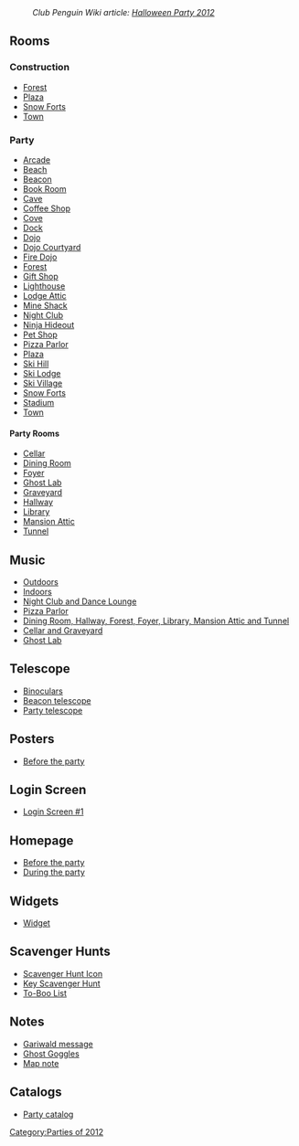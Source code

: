 :''Club Penguin Wiki article: [[clubpenguinwiki:Halloween Party 2012|Halloween Party 2012]]''
==Rooms==
===Construction===
*[[Media:HalloweenParty2012PreForest.swf|Forest]]
*[[Media:HalloweenParty2012PrePlaza.swf|Plaza]]
*[[Media:HalloweenParty2012PreForts.swf|Snow Forts]]
*[[Media:RoomsTown-HalloweenParty2012Pre.swf|Town]]

===Party===
*[[Media:HalloweenParty2012Lounge.swf|Arcade]]
*[[Media:HalloweenParty2012Beach.swf|Beach]]
*[[Media:HalloweenParty2012Beacon.swf|Beacon]]
*[[Media:HalloweenParty2012Book.swf|Book Room]]
*[[Media:HalloweenParty2012Cave.swf|Cave]]
*[[Media:HalloweenParty2012Coffee.swf|Coffee Shop]]
*[[Media:HalloweenParty2012Cove.swf|Cove]]
*[[Media:HalloweenParty2012Dock.swf|Dock]]
*[[Media:HalloweenParty2012Dojo.swf|Dojo]]
*[[Media:HalloweenParty2012Dojoext.swf|Dojo Courtyard]]
*[[Media:HalloweenParty2012Dojofire.swf|Fire Dojo]]
*[[Media:HalloweenParty2012Forest.swf|Forest]]
*[[Media:HalloweenParty2012Shop.swf|Gift Shop]]
*[[Media:HalloweenParty2012Lighthouse.swf|Lighthouse]]
*[[Media:HalloweenParty2012Attic.swf|Lodge Attic]]
*[[Media:HalloweenParty2012Shack.swf|Mine Shack]]
*[[Media:HalloweenParty2012Dance.swf|Night Club]]
*[[Media:HalloweenParty2012Dojohide.swf|Ninja Hideout]]
*[[Media:HalloweenParty2012Pet.swf|Pet Shop]]
*[[Media:HalloweenParty2012Pizza.swf|Pizza Parlor]]
*[[Media:HalloweenParty2012Plaza.swf|Plaza]]
*[[Media:HalloweenParty2012Mtn.swf|Ski Hill]]
*[[Media:HalloweenParty2012Lodge.swf|Ski Lodge]]
*[[Media:HalloweenParty2012Village.swf|Ski Village]]
*[[Media:HalloweenParty2012Forts.swf|Snow Forts]]
*[[Media:HalloweenParty2012Rink.swf|Stadium]]
*[[Media:RoomsTown-HalloweenParty2012.swf|Town]]

====Party Rooms====
*[[Media:HalloweenParty2012Party6.swf|Cellar]]
*[[Media:HalloweenParty2012Party3.swf|Dining Room]]
*[[Media:HalloweenParty2012Party1.swf|Foyer]]
*[[Media:HalloweenParty2012Party9.swf|Ghost Lab]]
*[[Media:HalloweenParty2012Party7.swf|Graveyard]]
*[[Media:HalloweenParty2012Party4.swf|Hallway]]
*[[Media:HalloweenParty2012Party2.swf|Library]]
*[[Media:HalloweenParty2012Party5.swf|Mansion Attic]]
*[[Media:HalloweenParty2012Party8.swf|Tunnel]]

==Music==
*[[Media:Music251.swf|Outdoors]]
*[[Media:Music252.swf|Indoors]]
*[[Media:Music223.swf|Night Club and Dance Lounge]]
*[[Media:Music253.swf|Pizza Parlor]]
*[[Media:Music339.swf|Dining Room, Hallway, Forest, Foyer, Library, Mansion Attic and Tunnel]]
*[[Media:Music340.swf|Cellar and Graveyard]]
*[[Media:Music338.swf|Ghost Lab]]

==Telescope==
*[[Media:Halloween2012BinocularsStormy.swf|Binoculars]]
*[[Media:Halloween2012TelescopeStormy.swf|Beacon telescope]]
*[[Media:Halloween2012TelescopeParty.swf|Party telescope]]

==Posters==
*[[Media:HalloweenParty2012PreCloseUpsPoster.swf|Before the party]]

==Login Screen==
*[[Media:HalloweenParty2012Pre-Awareness.swf|Login Screen #1]]

==Homepage==
*[[Media:FilesHomepageScene 148.swf|Before the party]]
*[[Media:FilesHomepageScene 185.swf|During the party]]

==Widgets==
*[[Media:CommunityFlashWidget-HalloweenParty2012.swf|Widget]]

==Scavenger Hunts==
*[[Media:HalloweenParty2012ScavengerHuntIcon.swf|Scavenger Hunt Icon]]
*[[Media:HalloweenParty2012ScavengerHunt.swf|Key Scavenger Hunt]]
*[[Media:HalloweenParty2012ScavengerHunt2.swf|To-Boo List]]

==Notes==
*[[Media:Halloween2012CloseUpsePartyNote1.swf|Gariwald message]]
*[[Media:Halloween2012CloseUpsePartyNote2.swf|Ghost Goggles]]
*[[Media:Halloween2012Party map note.swf|Map note]]

==Catalogs==
*[[Media:Halloween2012PartyCatalog.swf|Party catalog]]

{{Parties}}

[[Category:Parties of 2012]]